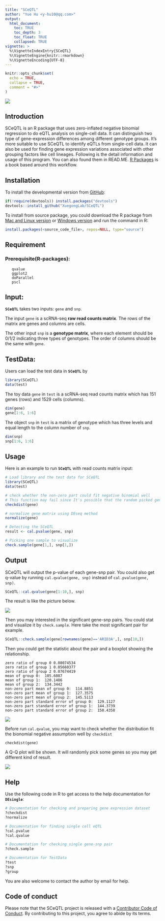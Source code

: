 ```yaml
---
title: "SCeQTL"
author: "Yue Hu <y-hu10@qq.com>"
output: 
  html_document:
    toc: TRUE
    toc_depth: 3
    toc_float: TRUE
    collapsed: TRUE
vignette: >
  %\VignetteIndexEntry{SCeQTL}
  %\VignetteEngine{knitr::rmarkdown}
  %\VignetteEncoding{UTF-8}
---
```


```r
knitr::opts_chunk$set(
  echo = TRUE,
  collapse = TRUE,
  comment = "#>"
)
```

![](SCeQTL_LOGO.png)

## Introduction
SCeQTL is an R package that uses zero-inflated negative binomial regression to do eQTL analysis on single-cell data. It can distinguish two type of gene-expression differences among different genotype groups. It’s more suitable to use SCeQTL to identify eQTLs from single-cell data. It can also be used for finding gene expression variations associated with other grouping factors like cell lineages. Following is the detail information and usage of this program. You can also found them in READ.ME. [R
Packages](http://r-pkgs.had.co.nz/) is a book based around this workflow.

## Installation

To install the developmental version from [GitHub](https://github.com/XuegongLab/SCeQTL):

```r
if(!require(devtools)) install.packages("devtools")
devtools::install_github("XuegongLab/SCeQTL")
```

To install from source package, you could download the R package from [Mac and Linux version](http://github.com/XuegongLab/SCeQTL/tree/master/sourcefile/SCeQTL_0.2.0.tar.gz) or [Windows version](http://github.com/XuegongLab/SCeQTL/tree/master/sourcefile/SCeQTL_0.2.0.zip) and run the command in R:

```r
install.packages(<source_code_file>, repos=NULL, type="source")
```

## Requirement

### Prerequisite(R-packages): 
       qvalue
       ggplot2
       doParallel
       pscl

## Input:

**`SCeQTL`** takes two inputs: `gene` and `snp`.

The input `gene` is a scRNA-seq **raw read counts matrix**. The rows of the matrix are genes and columns are cells.

The other input `snp` is a **genotype matrix**, where each element should be 0/1/2 indicating three types of genotypes. The order of columns should be the same with `gene`.

## TestData:
Users can load the test data in **`SCeQTL`** by

```r
library(SCeQTL)
data(test)
```

The toy data `gene` in `test` is a scRNA-seq read counts matrix which has 151 genes (rows) and 1529 cells (columns).

```r
dim(gene)
gene[1:6, 1:6]
```

The object `snp` in `test` is a matrix of genotype which has three levels and equal length to the column number of `snp`.

```r
dim(snp)
snp[1:6, 1:6]
```


## Usage

Here is an example to run **`SCeQTL`** with read counts matrix input:

```r
# Load library and the test data for SCeQTL
library(SCeQTL)
data(test)

# check whether the non-zero part could fit negative binomial well
# This function may fail since It's possible that the random picked gene can't be fit to negative bionomial distribution, all zero value for example
checkdist(gene)

# normalize gene matrix using DEseq method
normalize(gene)

# Detecting the SCeQTL
result <- cal.pvalue(gene, snp)

# Picking one sample to visualize
check.sample(gene[1,], snp[1,])
```

## Output
SCeQTL will output the p-value of each gene-snp pair. You could also get q-value by running `cal.qvalue(gene, snp)` instead of `cal.pvalue(gene, snp)`.

```r
SCeQTL::cal.qvalue(gene[1:10,], snp)
```

 The result is like the picture below. 

![](SCeQTL_result.png)

Then you may interested in the significant gene-snp pairs. You could stat and visualize it by `check.sample`. Here take the most significant pair for example.

```r
SCeQTL::check.sample(gene[rownames(gene)=='ARID3A',], snp[10,])
```

Then you could get the statistic about the pair and a boxplot showing the relationship.

```
zero ratio of group 0 0.08074534 
zero ratio of group 1 0.05660377 
zero ratio of group 2 0.07674419 
mean of group 0:  105.6087 
mean of group 1:  120.1486 
mean of group 2:  134.3442 
non-zero part mean of group 0:  114.8851 
non-zero part mean of group 1:  127.3575 
non-zero part mean of group 2:  145.5113 
non-zero part standard error of group 0:  129.1127 
non-zero part standard error of group 1:  144.3739 
non-zero part standard error of group 2:  150.4358 
```
![](SCeQTL_boxplot.png)

Before run `cal.qvalue`, you may want to check whether the distribution fit the bionomial negative assumption well by `checkdist`

```
checkdist(gene)
```

A Q-Q plot will be shown. It will randomly pick some genes so you may get different kind of result.

![](SCeQTL_dist.png)

## Help


Use the following code in R to get access to the help documentation for **`DEsingle`**:

```r
# Documentation for checking and preparing gene expression dataset
?checkdist
?normalize
```

```r
# Documentation for finding single cell eQTL
?cal.pvalue
?cal.qvalue
```

```r
# Documentation for checking single gene-snp pair
?check.sample
```

```r
# Documentation for TestData
?test
?snp
?group
```

You are also welcome to contact the author by email for help.

## Code of conduct

Please note that the SCeQTL project is released with a [Contributor Code of Conduct](.github/CODE_OF_CONDUCT.md). By contributing to this project, you agree to abide by its terms.
